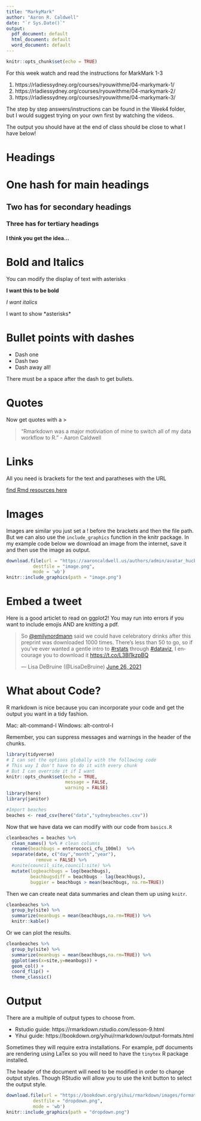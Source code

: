 ```yaml
---
title: "MarkyMark"
author: "Aaron R. Caldwell"
date: "`r Sys.Date()`"
output:
  pdf_document: default
  html_document: default
  word_document: default
---
```


```r
knitr::opts_chunk$set(echo = TRUE)
```


For this week watch and read the instructions for MarkMark 1-3

1. https://rladiessydney.org/courses/ryouwithme/04-markymark-1/
2. https://rladiessydney.org/courses/ryouwithme/04-markymark-2/
3. https://rladiessydney.org/courses/ryouwithme/04-markymark-3/

The step by step answers/instructions can be found in the Week4 folder, but I would suggest trying on your own first by watching the videos.

The output you should have at the end of class should be close to what I have below!

# Headings

# One hash for main headings
## Two has for secondary headings
### Three has for tertiary headings
#### I think you get the idea...

# Bold and Italics

You can modify the display of text with asterisks

**I want this to be bold**

*I want italics*

I want to show \*asterisks\*

# Bullet points with dashes

- Dash one
- Dash two
- Dash away all!

There must be a space after the dash to get bullets.

# Quotes

Now get quotes with a \>

> "Rmarkdown was a major motiviation of mine to switch all of my data workflow to R." - Aaron Caldwell

# Links

All you need is brackets for the text and paratheses with the URL

[find Rmd resources here](https://github.com/jenrichmond/RMarkdownThrowdown)

# Images

Images are similar you just set a ! before the brackets and then the file path. But we can also use the `include_graphics` function in the knitr package. In my example code below we download an image from the internet, save it and then use the image as output.

```r
download.file(url = "https://aaroncaldwell.us/authors/admin/avatar_hucb0390a6bbbcd1a4b638e7b667551cb3_767338_270x270_fill_q90_lanczos_center.jpg",
          destfile = "image.png",
          mode = 'wb')
knitr::include_graphics(path = "image.png")
```

# Embed a tweet

Here is a good articlet to read on ggplot2! You may run into errors if you want to include emojis AND are knitting a pdf.

<blockquote class="twitter-tweet"><p lang="en" dir="ltr">So <a href="https://twitter.com/emilynordmann?ref_src=twsrc%5Etfw">@emilynordmann</a> said we could have celebratory drinks after this preprint was downloaded 1000 times. There’s less than 50 to go, so if you’ve ever wanted a gentle intro to <a href="https://twitter.com/hashtag/rstats?src=hash&amp;ref_src=twsrc%5Etfw">#rstats</a> through <a href="https://twitter.com/hashtag/dataviz?src=hash&amp;ref_src=twsrc%5Etfw">#dataviz</a>, I encourage you to download it <a href="https://t.co/L3Bl1kzpBQ">https://t.co/L3Bl1kzpBQ</a></p>&mdash; Lisa DeBruine  (@LisaDeBruine) <a href="https://twitter.com/LisaDeBruine/status/1408725653785042945?ref_src=twsrc%5Etfw">June 26, 2021</a></blockquote> <script async src="https://platform.twitter.com/widgets.js" charset="utf-8"></script> 


# What about Code?

R markdown is nice because you can incorporate your code and get the output you want in a tidy fashion.

Mac: alt-command-I
Windows: alt-control-I

Remember, you can suppress messages and warnings in the header of the chunks.

```r
library(tidyverse)
# I can set the options globally with the following code
# This way I don't have to do it with every chunk
# But I can override it if I want
knitr::opts_chunk$set(echo = TRUE, 
                      message = FALSE,
                      warning = FALSE)
library(here)
library(janitor)
```

```r
#Import beaches
beaches <- read_csv(here("data","sydneybeaches.csv"))
```
Now that we have data we can modify with our code from `basics.R`

```r
cleanbeaches = beaches %>%
  clean_names() %>% # clean columns
  rename(beachbugs = enterococci_cfu_100ml)  %>%
  separate(date, c("day","month","year"),
           remove = FALSE) %>%
  #unite(council_site,council:site) %>%
  mutate(logbeachbugs = log(beachbugs),
         beachbugsdiff = beachbugs - lag(beachbugs),
         buggier = beachbugs > mean(beachbugs, na.rm=TRUE))

```

Then we can create neat data summaries and clean them up using `knitr`.

```r
cleanbeaches %>%
  group_by(site) %>%
  summarize(meanbugs = mean(beachbugs,na.rm=TRUE)) %>%
  knitr::kable()
```


Or we can plot the results.

```r
cleanbeaches %>%
  group_by(site) %>%
  summarize(meanbugs = mean(beachbugs,na.rm=TRUE)) %>%
  ggplot(aes(x=site,y=meanbugs)) +
  geom_col() +
  coord_flip() +
  theme_classic()
```

# Output

There are a multiple of output types to choose from.

- Rstudio guide: https://rmarkdown.rstudio.com/lesson-9.html 
- Yihui guide: https://bookdown.org/yihui/rmarkdown/output-formats.html 

Sometimes they will require extra installations. For example, pdf documents are rendering using LaTex so you will need to have the `tinytex` R package installed.

The header of the document will need to be modified in order to change output styles. Though RStudio will allow you to use the knit button to select the output style.

```r
download.file(url = "https://bookdown.org/yihui/rmarkdown/images/format-dropdown.png",
          destfile = "dropdown.png",
          mode = 'wb')
knitr::include_graphics(path = "dropdown.png")
```